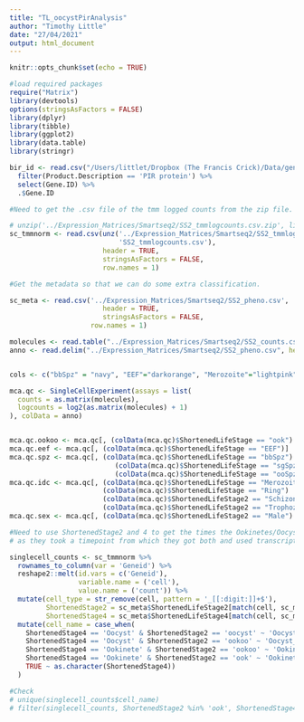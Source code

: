 ```yaml
---
title: "TL_oocystPirAnalysis"
author: "Timothy Little"
date: "27/04/2021"
output: html_document
---
```


```r
knitr::opts_chunk$set(echo = TRUE)

#load required packages
require("Matrix")
library(devtools)
options(stringsAsFactors = FALSE)
library(dplyr)
library(tibble)
library(ggplot2)
library(data.table)
library(stringr)
```

```r

bir_id <- read.csv("/Users/littlet/Dropbox (The Francis Crick)/Data/genelist_plasmoDB_pirsearch_pberghei.csv") %>% 
  filter(Product.Description == 'PIR protein') %>% 
  select(Gene.ID) %>% 
  .$Gene.ID
```

```r

#Need to get the .csv file of the tmm logged counts from the zip file.

# unzip('../Expression_Matrices/Smartseq2/SS2_tmmlogcounts.csv.zip', list = TRUE)$Name
sc_tmmnorm <- read.csv(unz('../Expression_Matrices/Smartseq2/SS2_tmmlogcounts.csv.zip',
                           'SS2_tmmlogcounts.csv'),
                       header = TRUE,
                       stringsAsFactors = FALSE,
                       row.names = 1)

#Get the metadata so that we can do some extra classification.

sc_meta <- read.csv('../Expression_Matrices/Smartseq2/SS2_pheno.csv',
                       header = TRUE,
                       stringsAsFactors = FALSE,
                    row.names = 1)
```

```r
molecules <- read.table("../Expression_Matrices/Smartseq2/SS2_counts.csv", header = TRUE, sep = ",", row.names=1, stringsAsFactors = TRUE)
anno <- read.delim("../Expression_Matrices/Smartseq2/SS2_pheno.csv", header = TRUE, sep = ",")


cols <- c("bbSpz" = "navy", "EEF"="darkorange", "Merozoite"="lightpink", "oocyst"="steelblue", "ook" = "turquoise4", "ooSpz" = "lightskyblue", "Ring"="hotpink", "sgSpz"= "royalblue", "Schizont" = "violetred", "Male"="purple", "Female"="purple4", "ookoo" = "mediumturquoise", "Trophozoite"="violet")

mca.qc <- SingleCellExperiment(assays = list(
  counts = as.matrix(molecules),
  logcounts = log2(as.matrix(molecules) + 1)
), colData = anno)


mca.qc.ookoo <- mca.qc[, (colData(mca.qc)$ShortenedLifeStage == "ook") | (colData(mca.qc)$ShortenedLifeStage == "ookoo") | (colData(mca.qc)$ShortenedLifeStage == "oocyst")]
mca.qc.eef <- mca.qc[, (colData(mca.qc)$ShortenedLifeStage == "EEF")]
mca.qc.spz <- mca.qc[, (colData(mca.qc)$ShortenedLifeStage == "bbSpz") | 
                          (colData(mca.qc)$ShortenedLifeStage == "sgSpz") |
                          (colData(mca.qc)$ShortenedLifeStage == "ooSpz")]
mca.qc.idc <- mca.qc[, (colData(mca.qc)$ShortenedLifeStage == "Merozoite") | 
                       (colData(mca.qc)$ShortenedLifeStage == "Ring") |
                       (colData(mca.qc)$ShortenedLifeStage2 == "Schizont") | 
                       (colData(mca.qc)$ShortenedLifeStage2 == "Trophozoite")]
mca.qc.sex <- mca.qc[, (colData(mca.qc)$ShortenedLifeStage2 == "Male") | (colData(mca.qc)$ShortenedLifeStage2 == "Female")]


```

```r

#Need to use ShortenedStage2 and 4 to get the times the Ookinetes/Oocysts were sampled, 
# as they took a timepoint from which they got both and used transcription to separate.

singlecell_counts <- sc_tmmnorm %>% 
  rownames_to_column(var = 'Geneid') %>% 
  reshape2::melt(id.vars = c('Geneid'),
                 variable.name = ('cell'),
                 value.name = ('count')) %>% 
  mutate(cell_type = str_remove(cell, pattern = '_[[:digit:]]+$'),
         ShortenedStage2 = sc_meta$ShortenedLifeStage2[match(cell, sc_meta$sample_id)],
         ShortenedStage4 = sc_meta$ShortenedLifeStage4[match(cell, sc_meta$sample_id)]) %>% 
  mutate(cell_name = case_when(
    ShortenedStage4 == 'Oocyst' & ShortenedStage2 == 'oocyst' ~ 'Oocyst_96h', 
    ShortenedStage4 == 'Oocyst' & ShortenedStage2 == 'ookoo' ~ 'Oocyst_48h',
    ShortenedStage4 == 'Ookinete' & ShortenedStage2 == 'ookoo' ~ 'Ookinete_48h',
    ShortenedStage4 == 'Ookinete' & ShortenedStage2 == 'ook' ~ 'Ookinete_18h_24h',
    TRUE ~ as.character(ShortenedStage4))
  )

#Check
# unique(singlecell_counts$cell_name)
# filter(singlecell_counts, ShortenedStage2 %in% 'ook', ShortenedStage4 %in% 'Ookinete')[1:5,]
```

```r

```

